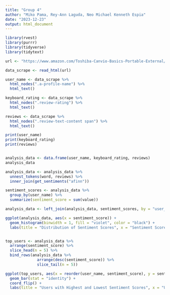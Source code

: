 ```yaml
---
title: "Group 4"
author: "Miko Pama, Rey-Ann Laguda, Neo Michael Kenneth Espia"
date: "2023-12-23"
output: html_document
---
```


```r
library(rvest)
library(purrr)
library(tidyverse)
library(tidytext)

url <- "https://www.amazon.com/Toshiba-Canvio-Basics-Portable-External/dp/B0BQX6NNVC/ref=sr_1_5?qid=1703257150&s=computers-intl-ship&sr=1-5&th=1"

data_scrape <- read_html(url)

user_name <- data_scrape %>%
  html_nodes(".a-profile-name") %>%
  html_text()

keyboard_rating <- data_scrape %>%
  html_nodes(".review-rating") %>%
  html_text()

reviews <- data_scrape %>%
  html_nodes(".review-text-content span") %>%
  html_text()

print(user_name)
print(keyboard_rating)
print(reviews)


analysis_data <- data.frame(user_name, keyboard_rating, reviews)
analysis_data

analysis_data <- analysis_data %>%
  unnest_tokens(word, reviews) %>%
  inner_join(get_sentiments("afinn"))

sentiment_scores <- analysis_data %>%
  group_by(user_name) %>%
  summarize(sentiment_score = sum(value))

analysis_data <- left_join(analysis_data, sentiment_scores, by = "user_name")

ggplot(analysis_data, aes(x = sentiment_score)) +
  geom_histogram(binwidth = 1, fill = "violet", color = "black") +
  labs(title = "Distribution of Sentiment Scores", x = "Sentiment Score", y = "Frequency")


top_users <- analysis_data %>%
  arrange(sentiment_score) %>%
  slice_head(n = 5) %>%
  bind_rows(analysis_data %>%
              arrange(desc(sentiment_score)) %>%
              slice_tail(n = 5))

ggplot(top_users, aes(x = reorder(user_name, sentiment_score), y = sentiment_score, fill = user_name)) +
  geom_bar(stat = "identity") +
  coord_flip() +
  labs(title = "Users with Highest and Lowest Sentiment Scores", x = "User", y = "Sentiment Score")
```